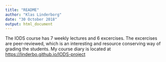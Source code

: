 ```yaml
---
title: "README"
author: "Klas Linderborg"
date: "30 October 2018"
output: html_document
---
```


The IODS course has 7 weekly lectures and 6 excercises. The excercises are peer-reviewed, which is an interesting and resource conserving way of grading the students.
My course diary is located at <https://linderbo.github.io/IODS-project>